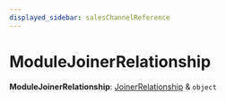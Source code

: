```yaml
---
displayed_sidebar: salesChannelReference
---
```



# ModuleJoinerRelationship

 **ModuleJoinerRelationship**: [JoinerRelationship](../sales_channel.JoinerRelationship/page.mdx) & `object`
